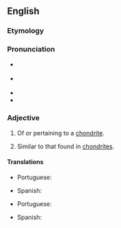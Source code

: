 ==English==

===Etymology===
{{suffix|chondrite|ic|lang=en}}

===Pronunciation===
* {{a|GA}} {{IPA|/kɑnˈdɹɪtɪk/|lang=en}}
* {{a|RP}} {{IPA|/kɒnˈdɹɪtɪk/|lang=en}}
* {{rhymes|ɪtɪk|lang=en}}
* {{hyph|chon|drit|ic|lang=en}}

===Adjective===
{{en-adj}}

# {{lb|en|geology}} Of or pertaining to a [[chondrite]].
# {{lb|en|planetology|of an elemental ratio}} Similar to that found in [[chondrite]]s.

====Translations====
{{trans-top|of or relating to a chondrite}}
* Portuguese: {{t|pt|condrítico}}
{{trans-mid}}
* Spanish: {{t|es|condrítico}}
{{trans-bottom}}
{{trans-top|having a ratio typical of chondrites}}
* Portuguese: {{t|pt|condrítico}}
{{trans-mid}}
* Spanish: {{t|es|condrítico}}
{{trans-bottom}}